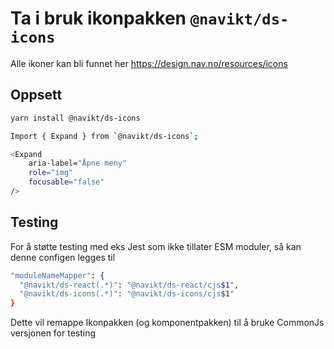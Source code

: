 
<Meta title="ds-icons/Kom i gang" />

# Ta i bruk ikonpakken `@navikt/ds-icons`

Alle ikoner kan bli funnet her https://design.nav.no/resources/icons

## Oppsett

```bash
yarn install @navikt/ds-icons
```

```bash
Import { Expand } from `@navikt/ds-icons`;

<Expand
	aria-label="Åpne meny"
	role="img"
	focusable="false"
/>
```

## Testing

For å støtte testing med eks Jest som ikke tillater ESM moduler, så kan denne configen legges til

```bash
"moduleNameMapper": {
  "@navikt/ds-react(.*)": "@navikt/ds-react/cjs$1",
  "@navikt/ds-icons(.*)": "@navikt/ds-icons/cjs$1"
}
```

Dette vil remappe Ikonpakken (og komponentpakken) til å bruke CommonJs versjonen for testing

